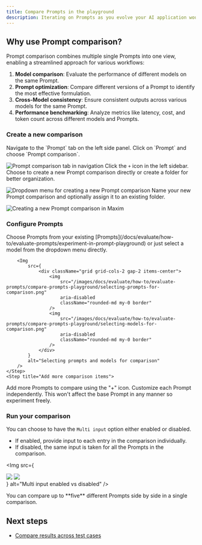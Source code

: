 ```yaml
---
title: Compare Prompts in the playground
description: Iterating on Prompts as you evolve your AI application would need experiments across models, prompt structures, etc. In order to compare versions and make informed decisions about changes, the comparison playground allows a side by side view of results.
---
```



<MaximPlayer url="https://www.youtube.com/embed/ms-0zXuo0ks" />

## Why use Prompt comparison?

Prompt comparison combines multiple single Prompts into one view, enabling a streamlined approach for various workflows:

1. **Model comparison**: Evaluate the performance of different models on the same Prompt.
2. **Prompt optimization**: Compare different versions of a Prompt to identify the most effective formulation.
3. **Cross-Model consistency**: Ensure consistent outputs across various models for the same Prompt.
4. **Performance benchmarking**: Analyze metrics like latency, cost, and token count across different models and Prompts.

### Create a new comparison

<Steps>
    <Step title="Access Prompt tab">
Navigate to the `Prompt` tab on the left side panel.
    </Step>
    <Step title="Select Prompt comparison">
Click on `Prompt` and choose `Prompt comparison`.

![Prompt comparison tab in navigation](/images/docs/evaluate/how-to/evaluate-prompts/compare-prompts-playground/prompt-comparison-tab-navigation.png)
    </Step>
    <Step title="Add new comparison">
Click the `+` icon in the left sidebar.
    </Step>
    <Step title="Choose creation method">
Choose to create a new Prompt comparison directly or create a folder for better organization.

![Dropdown menu for creating a new Prompt comparison](/images/docs/evaluate/how-to/evaluate-prompts/compare-prompts-playground/create-prompt-comparison-dropdown.png)
    </Step>
    <Step title="Name and organize">
Name your new Prompt comparison and optionally assign it to an existing folder.

![Creating a new Prompt comparison in Maxim](/images/docs/evaluate/how-to/evaluate-prompts/compare-prompts-playground/create-prompt-comparison-dialog.png)
    </Step>
</Steps>

### Configure Prompts

<Steps>
    <Step title="Select Prompts or models">
Choose Prompts from your existing [Prompts](/docs/evaluate/how-to/evaluate-prompts/experiment-in-prompt-playground) or just select a model from the dropdown menu directly.

        <Img
            src={
                <div className="grid grid-cols-2 gap-2 items-center">
                    <img
                        src="/images/docs/evaluate/how-to/evaluate-prompts/compare-prompts-playground/selecting-prompts-for-comparison.png"
                        aria-disabled
                        className="rounded-md my-0 border"
                    />
                    <img
                        src="/images/docs/evaluate/how-to/evaluate-prompts/compare-prompts-playground/selecting-models-for-comparison.png"
                        aria-disabled
                        className="rounded-md my-0 border"
                    />
                </div>
            }
            alt="Selecting prompts and models for comparison"
        />
    </Step>
    <Step title="Add more comparison items">
Add more Prompts to compare using the "+" icon.
    </Step>
    <Step title="Customize independently">
Customize each Prompt independently. This won't affect the base Prompt in any manner so experiment freely.
    </Step>
</Steps>

### Run your comparison

You can choose to have the `Multi input` option either enabled or disabled.

- If enabled, provide input to each entry in the comparison individually.
- If disabled, the same input is taken for all the Prompts in the comparison.

<Img
	src={
		<div className="flex flex-col gap-2">
			<img
				src="/images/docs/evaluate/how-to/evaluate-prompts/compare-prompts-playground/prompt-comparison-multi-input-enabled.png"
				aria-disabled
				className="rounded-md my-0 border"
			/>
			<img
				src="/images/docs/evaluate/how-to/evaluate-prompts/compare-prompts-playground/prompt-comparison-multi-input-disabled.png"
				aria-disabled
				className="rounded-md my-0 border"
			/>
		</div>
	}
	alt="Multi input enabled vs disabled"
/>

<Callout type="info">
You can compare up to **five** different Prompts side by side in a single comparison.
</Callout>

## Next steps

- [Compare results across test cases](/docs/evaluate/how-to/evaluate-prompts/bulk-comparisons-across-test-cases)

